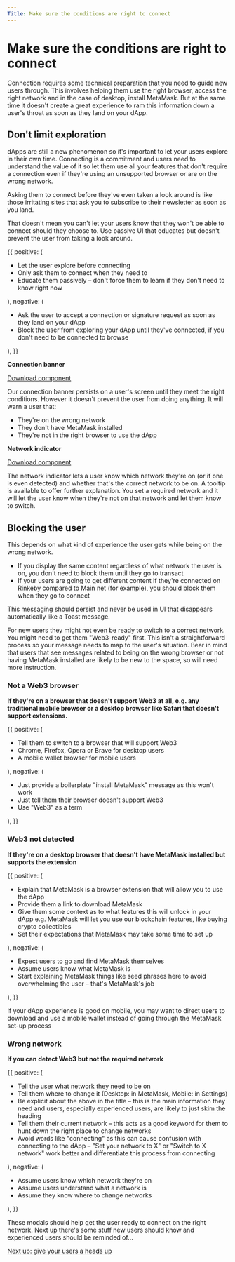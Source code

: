 ```yaml
---
Title: Make sure the conditions are right to connect
---
```




# Make sure the conditions are right to connect

Connection requires some technical preparation that you need to guide new users through. This involves helping them use the right browser, access the right network and in the case of desktop, install MetaMask. But at the same time it doesn't create a great experience to ram this information down a user's throat as soon as they land on your dApp.

## Don't limit exploration

dApps are still a new phenomenon so it's important to let your users explore in their own time. Connecting is a commitment and users need to understand the value of it so let them use all your features that don't require a connection even if they're using an unsupported browser or are on the wrong network.

Asking them to connect before they've even taken a look around is like those irritating sites that ask you to subscribe to their newsletter as soon as you land.

That doesn't mean you can't let your users know that they won't be able to connect should they choose to. Use passive UI that educates but doesn't prevent the user from taking a look around.

<DoDont>
  {{
    positive: (
      <Text>
      <ul>
      <li>Let the user explore before connecting</li>
      <li>Only ask them to connect when they need to</li>
      <li>Educate them passively – don't force them to learn if they don't need to know right now</li>
      </ul>
      </Text>
    ),
    negative: (
    <Text>
    <ul>
    <li>Ask the user to accept a connection or signature request as soon as they land on your dApp</li>
    <li>Block the user from exploring your dApp until they've connected, if you don't need to be connected to browse</li>
    </ul>
    </Text>
    ),
  }}
</DoDont>

**Connection banner**

[Download component](https://www.npmjs.com/package/@rimble/connection-banner)

Our connection banner persists on a user's screen until they meet the right conditions. However it doesn't prevent the user from doing anything. It will warn a user that:

- They're on the wrong network
- They don't have MetaMask installed
- They're not in the right browser to use the dApp

**Network indicator**

[Download component](https://www.npmjs.com/package/@rimble/network-indicator)

The network indicator lets a user know which network they're on (or if one is even detected) and whether that's the correct network to be on. A tooltip is available to offer further explanation. You set a required network and it will let the user know when they're not on that network and let them know to switch.

## Blocking the user

This depends on what kind of experience the user gets while being on the wrong network.

- If you display the same content regardless of what network the user is on, you don't need to block them until they go to transact
- If your users are going to get different content if they're connected on Rinkeby compared to Main net (for example), you should block them when they go to connect

This messaging should persist and never be used in UI that disappears automatically like a Toast message.

For new users they might not even be ready to switch to a correct network. You might need to get them "Web3-ready" first. This isn't a straightforward process so your message needs to map to the user's situation. Bear in mind that users that see messages related to being on the wrong browser or not having MetaMask installed are likely to be new to the space, so will need more instruction.

### Not a Web3 browser
**If they're on a browser that doesn't support Web3 at all, e.g. any traditional mobile browser or a desktop browser like Safari that doesn't support extensions.**

<DoDont>
  {{
    positive: (
      <Text>
      <ul>
      <li>Tell them to switch to a browser that will support Web3</li>
        <li>Chrome, Firefox, Opera or Brave for desktop users</li>
        <li>A mobile wallet browser for mobile users</li>
      </ul>
      </Text>
    ),
    negative: (
    <Text>
    <ul>
    <li>Just provide a boilerplate "install MetaMask" message as this won't work</li>
    <li>Just tell them their browser doesn't support Web3</li>
    <li>Use "Web3" as a term</li>
    </ul>
    </Text>
    ),
  }}
</DoDont>

### Web3 not detected
**If they're on a desktop browser that doesn't have MetaMask installed but supports the extension**

<DoDont>
  {{
    positive: (
      <Text>
      <ul>
      <li>Explain that MetaMask is a browser extension that will allow you to use the dApp</li>
        <li>Provide them a link to download MetaMask</li>
        <li>Give them some context as to what features this will unlock in your dApp e.g. MetaMask will let you use our blockchain features, like buying crypto collectibles</li>
        <li>Set their expectations that MetaMask may take some time to set up</li>
      </ul>
      </Text>
    ),
    negative: (
    <Text>
    <ul>
    <li>Expect users to go and find MetaMask themselves</li>
    <li>Assume users know what MetaMask is</li>
    <li>Start explaining MetaMask things like seed phrases here to avoid overwhelming the user – that's MetaMask's job</li>
    </ul>
    </Text>
    ),
  }}
</DoDont>

If your dApp experience is good on mobile, you may want to direct users to download and use a mobile wallet instead of going through the MetaMask set-up process

### Wrong network
**If you can detect Web3 but not the required network**

<DoDont>
  {{
    positive: (
      <Text>
      <ul>
      <li>Tell the user what network they need to be on</li>
        <li>Tell them where to change it (Desktop: in MetaMask, Mobile: in Settings)</li>
        <li>Be explicit about the above in the title – this is the main information they need and users, especially experienced users, are likely to just skim the heading</li>
        <li>Tell them their current network – this acts as a good keyword for them to hunt down the right place to change networks</li>
      <li>Avoid words like "connecting" as this can cause confusion with connecting to the dApp – "Set your network to X" or "Switch to X network" work better and differentiate this process from connecting</li>
      </ul>
      </Text>
    ),
    negative: (
    <Text>
    <ul>
    <li>Assume users know which network they're on</li>
    <li>Assume users understand what a network is</li>
    <li>Assume they know where to change networks</li>
    </ul>
    </Text>
    ),
  }}
</DoDont>


These modals should help get the user ready to connect on the right network. Next up there's some stuff new users should know and experienced users should be reminded of...

[Next up: give your users a heads up](/guides/ux/connect-a-wallet-before)
